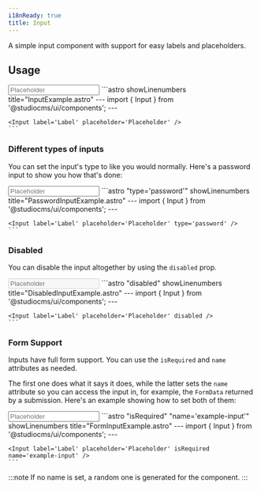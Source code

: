 ```yaml
---
i18nReady: true
title: Input
---
```



A simple input component with support for easy labels and placeholders.

## Usage

<Tabs>
  <TabItem label="Preview">
    <PreviewCard>
      <Input label="Label" placeholder="Placeholder" />
    </PreviewCard>
  </TabItem>
  <TabItem label="Code">
    ```astro showLinenumbers title="InputExample.astro"
    ---
    import { Input } from '@studiocms/ui/components';
    ---

    <Input label='Label' placeholder='Placeholder' />
    ```
  </TabItem>
</Tabs>

### Different types of inputs

You can set the input's type to like you would normally. Here's a password input to show you how that's done:

<Tabs>
  <TabItem label="Preview">
    <PreviewCard>
      <Input label="Label" placeholder="Placeholder" type='password' />
    </PreviewCard>
  </TabItem>
  <TabItem label="Code">
    ```astro "type='password'" showLinenumbers title="PasswordInputExample.astro"
    ---
    import { Input } from '@studiocms/ui/components';
    ---

    <Input label='Label' placeholder='Placeholder' type='password' />
    ```
  </TabItem>
</Tabs>

### Disabled

You can disable the input altogether by using the `disabled` prop.

<Tabs>
  <TabItem label="Preview">
    <PreviewCard>
      <Input label="Label" placeholder="Placeholder" disabled />
    </PreviewCard>
  </TabItem>
  <TabItem label="Code">
    ```astro "disabled" showLinenumbers title="DisabledInputExample.astro"
    ---
    import { Input } from '@studiocms/ui/components';
    ---

    <Input label='Label' placeholder='Placeholder' disabled />
    ```
  </TabItem>
</Tabs>

### Form Support

Inputs have full form support. You can use the `isRequired` and `name` attributes as needed. 

The first one does what it says it does, while the latter sets the `name` attribute so you can access the input in, for example,
the `FormData` returned by a submission. Here's an example showing how to set both of them:

<Tabs>
  <TabItem label="Preview">
    <PreviewCard>
      <Input label="Label" placeholder="Placeholder" isRequired name="example-input" />
    </PreviewCard>
  </TabItem>
  <TabItem label="Code">
    ```astro "isRequired" "name='example-input'" showLinenumbers title="FormInputExample.astro"
    ---
    import { Input } from '@studiocms/ui/components';
    ---

    <Input label='Label' placeholder='Placeholder' isRequired name='example-input' />
    ```
  </TabItem>
</Tabs>

:::note
If no name is set, a random one is generated for the component.
:::
